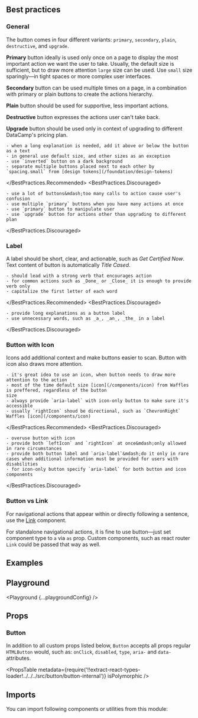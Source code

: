 


<Layout title="Button" description="A button triggers an event or action. It lets users know what will happen next. Use actionable copy, don’t be vague.">

## Best practices

### General

The button comes in four different variants: `primary`, `secondary`, `plain`, `destructive`, and `upgrade`.

**Primary** button ideally is used only once on a page to display the most important action we want the user to take. Usually, the default size is sufficient, but to draw more attention `large` size can be used. Use `small` size sparingly—in tight spaces or more complex user interfaces.

**Secondary** button can be used multiple times on a page, in a combination with primary or plain buttons to create the actions hierarchy.

**Plain** button should be used for supportive, less important actions.

**Destructive** button expresses the actions user can't take back.

**Upgrade** button should be used only in context of upgrading to different DataCamp's pricing plan.

<BestPractices>
  <BestPractices.Recommended>

    - when a long explanation is needed, add it above or below the button as a text
    - in general use default size, and other sizes as an exception
    - use `inverted` button on a dark background
    - separate multiple buttons placed next to each other by `spacing.small` from [design tokens](/foundation/design-tokens)

  </BestPractices.Recommended>
  <BestPractices.Discouraged>

    - use a lot of buttons&mdash;too many calls to action cause user's confusion
    - use multiple `primary` buttons when you have many actions at once
    - use `primary` button to manipulate user
    - use `upgrade` button for actions other than upgrading to different plan

  </BestPractices.Discouraged>
</BestPractices>

### Label

A label should be short, clear, and actionable, such as _Get Certified Now_. Text content of button is automatically _Title Cased_.

<BestPractices>
  <BestPractices.Recommended>

    - should lead with a strong verb that encourages action
    - for common actions such as _Done_ or _Close_ it is enough to provide verb only
    - capitalize the first letter of each word

  </BestPractices.Recommended>
  <BestPractices.Discouraged>

    - provide long explanations as a button label
    - use unnecessary words, such as _a_, _an_, _the_ in a label

  </BestPractices.Discouraged>
</BestPractices>

### Button with Icon

Icons add additional context and make buttons easier to scan. Button with icon also draws more attention.

<BestPractices>
  <BestPractices.Recommended>

    - it's great idea to use an icon, when button needs to draw more attention to the action
    - most of the time default size [icon](/components/icon) from Waffles is preffered, regardless of the button
    size
    - always provide `aria-label` with icon-only button to make sure it's accessible
    - usually `rightIcon` shoud be directional, such as `ChevronRight` Waffles [icon](/components/icon)

  </BestPractices.Recommended>
  <BestPractices.Discouraged>

    - overuse button with icon
    - provide both `leftIcon` and `rightIcon` at once&mdash;only allowed in rare circumstances
    - provide both button label and `aria-label`&mdash;do it only in rare cases when additional information must be provided for users with disabilities
    - for icon-only button specify `aria-label` for both button and icon components

  </BestPractices.Discouraged>
</BestPractices>

### Button vs Link

For navigational actions that appear within or directly following a sentence, use the [Link](/components/link) component.

For standalone navigational actions, it is fine to use button&mdash;just set component type to `a` via `as` prop. Custom components, such as react router `Link` could be passed that way as well.

## Examples

<Example title="Basic usage" path="button/basic-usage">
  <BasicUsage />
</Example>

<Example title="Variants" path="button/variants">
  <Variants />
</Example>

<Example title="Sizes" path="button/sizes">
  <Sizes />
</Example>

<Example title="States" path="button/states">
  <States />
</Example>

<Example title="With icons" path="button/with-icons">
  <WithIcons />
</Example>

<Example title="Full width" path="button/full-width">
  <FullWidth />
</Example>

<Example title="As a Link" path="button/as-a-link">
  <AsALink />
</Example>

<Example title="Inverted" path="button/inverted" darkPreview>
  <Inverted />
</Example>

## Playground

<Playground {...playgroundConfig} />

## Props

### Button

In addition to all custom props listed below, `Button` accepts all props regular `HTMLButton` would, such as: `onClick`, `disabled`, `type`, `aria-` and `data-` attributes.

<PropsTable
  metadata={require('!!extract-react-types-loader!../../../src/button/button-internal')}
  isPolymorphic
/>

## Imports

You can import following components or utilities from this module:

<Imports module={ButtonExports} path="@datacamp/waffles/button" />

</Layout>
